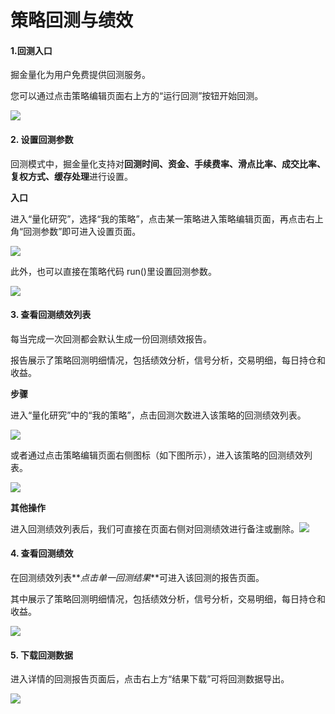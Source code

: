 # 策略回测与绩效

#### 1.回测入口

掘金量化为用户免费提供回测服务。

您可以通过点击策略编辑页面右上方的“运行回测”按钮开始回测。

![](http://www.myquant.cn/uploads/202111/attach_16b3e98a28e8c048.jpg)

#### **2.** 设置回测参数

回测模式中，掘金量化支持对**回测时间、资金、手续费率、滑点比率、成交比率、复权方式、缓存处理**进行设置。

**入口**

进入“量化研究”，选择“我的策略”，点击某一策略进入策略编辑页面，再点击右上角“回测参数”即可进入设置页面。

![](http://www.myquant.cn/uploads/202111/attach_16b3e98c521b71e6.jpg)

此外，也可以直接在策略代码 run()里设置回测参数。

![](http://www.myquant.cn/uploads/202111/attach_16b3e98e60441be0.jpg)

#### **3.** 查看回测绩效列表

每当完成一次回测都会默认生成一份回测绩效报告。

报告展示了策略回测明细情况，包括绩效分析，信号分析，交易明细，每日持仓和收益。

**步骤**

进入“量化研究”中的“我的策略”，点击回测次数进入该策略的回测绩效列表。

![](http://www.myquant.cn/uploads/202111/attach_16b3e990b53bf05e.jpg)

或者通过点击策略编辑页面右侧图标（如下图所示），进入该策略的回测绩效列表。

![](http://www.myquant.cn/uploads/202111/attach_16b3e99419bdbc22.jpg)

**其他操作**

进入回测绩效列表后，我们可直接在页面右侧对回测绩效进行备注或删除。![](http://www.myquant.cn/uploads/202111/attach_16b3e99606518d8c.jpg)

#### **4.** 查看回测绩效

在回测绩效列表**_点击单一回测结果_**可进入该回测的报告页面。

其中展示了策略回测明细情况，包括绩效分析，信号分析，交易明细，每日持仓和收益。

![](http://www.myquant.cn/uploads/202111/attach_16b3e9982211c070.jpg)

#### **5.** 下载回测数据

进入详情的回测报告页面后，点击右上方“结果下载”可将回测数据导出。

![](http://www.myquant.cn/uploads/202111/attach_16b3e99a1f7d3193.jpg)
